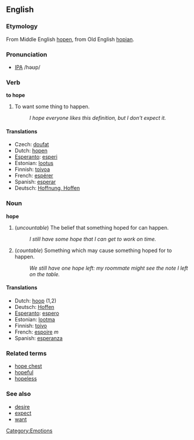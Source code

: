==English==
===Etymology===
From Middle English [[hopen]], from Old English [[hopian]].

===Pronunciation===
* [[IPA]] /həʊp/
===Verb===
'''to hope'''

#To want some thing to happen.
#: ''I hope everyone likes this definition, but I don't expect it.''

====Translations====
*Czech: [[doufat]]
*Dutch: [[hopen]]
*[[Esperanto]]: [[esperi]]
*Estonian: [[lootus]]
*Finnish: [[toivoa]]
*French: [[espérer]]
*Spanish: [[esperar]]
*Deutsch: [[Hoffnung, Hoffen]]

===Noun===
'''hope'''

# (''uncountable'') The belief that something hoped for can happen.
#: ''I still have some hope that I can get to work on time.''
# (''countable'') Something which may cause something hoped for to happen.
#: ''We still have one hope left: my roommate might see the note I left on the table.''

====Translations====
*Dutch: [[hoop]] (1,2)
*Deutsch: [[Hoffen]] 
*[[Esperanto]]: [[espero]]
*Estonian: [[lootma]]
*Finnish: [[toivo]]
*French: [[espoire]] ''m''
*Spanish: [[esperanza]]

===Related terms===
*[[hope chest]]
*[[hopeful]]
*[[hopeless]]

===See also===
*[[desire]]
*[[expect]]
*[[want]]

[[Category:Emotions]]